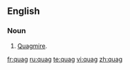 ==English==
===Noun===
{{en-noun}}
#[[Quagmire]].

[[fr:quag]]
[[ru:quag]]
[[te:quag]]
[[vi:quag]]
[[zh:quag]]